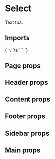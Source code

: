 
<Meta title="Layout/Page" of={PageStories} />

# Select

Text tba.

## Imports

<Markdown>{`
\`\`\`ts
\`\`\`
`}</Markdown>

<Primary />

## Page props

<ArgsTable of={Page}/>

## Header props

<ArgsTable of={Header}/>

## Content props

<ArgsTable of={Content}/>

## Footer props

<ArgsTable of={Footer}/>

## Sidebar props

<ArgsTable of={Sidebar}/>

## Main props

<ArgsTable of={Main}/>

